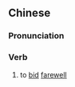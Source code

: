 {{also|谢别}}
==Chinese==
{{zh-forms|s=谢别}}

===Pronunciation===
{{zh-pron
|m=xièbié
|cat=v
}}

===Verb===
{{zh-verb}}

# {{lb|zh|literary}} to [[bid]] [[farewell]]